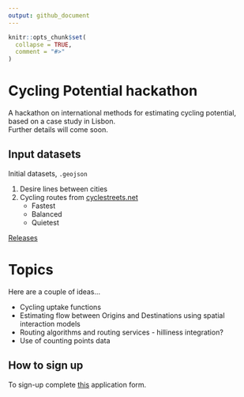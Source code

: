 ```yaml
---
output: github_document
---
```


<!-- README.md is generated from README.Rmd. Please edit that file -->

```r
knitr::opts_chunk$set(
  collapse = TRUE,
  comment = "#>"
)
```

# Cycling Potential hackathon

<!-- badges: start -->
<!-- badges: end -->

A hackathon on international methods for estimating cycling potential, based on a case study in Lisbon.  
Further details will come soon.

## Input datasets
Initial datasets, `.geojson`  

1. Desire lines between cities  
2. Cycling routes from [cyclestreets.net](cyclestreets.net)
    - Fastest  
    - Balanced  
    - Quietest  
 
[Releases](https://github.com/U-Shift/cyclingpotential-hack/releases/)

# Topics
Here are a couple of ideas...

* Cycling uptake functions  
* Estimating flow between Origins and Destinations using spatial interaction models  
* Routing algorithms and routing services - hilliness integration?  
* Use of counting points data

## How to sign up

To sign-up complete [this](link-to-form) application form.


